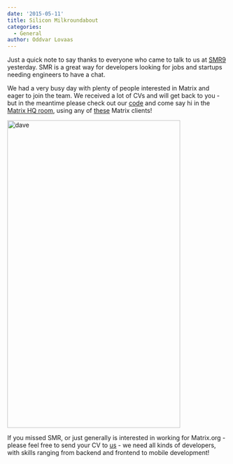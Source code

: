 ```yaml
---
date: '2015-05-11'
title: Silicon Milkroundabout
categories:
  - General
author: Oddvar Lovaas
---
```


Just a quick note to say thanks to everyone who came to talk to us at <a href="https://www.siliconmilkroundabout.com/" title="SMR9">SMR9</a> yesterday. SMR is a great way for developers looking for jobs and startups needing engineers to have a chat.

We had a very busy day with plenty of people interested in Matrix and eager to join the team. We received a lot of CVs and will get back to you - but in the meantime please check out our <a href="https://github.com/matrix-org" title="code">code</a> and come say hi in the <a href="/beta/#/room/#matrix:matrix.org" title="Matrix HQ room">Matrix HQ room</a>, using any of <a href="/blog/try-matrix-now/" title="these">these</a> Matrix clients!

<a href="http://matrix.org/blog/wp-content/uploads/2015/05/dave.png"><img src="http://matrix.org/blog/wp-content/uploads/2015/05/dave.png" alt="dave" width="395" height="702" class="aligncenter size-full wp-image-960" /></a>

If you missed SMR, or just generally is interested in working for Matrix.org - please feel free to send your CV to <a href="mailto:jobs@matrix.org">us</a> - we need all kinds of developers, with skills ranging from backend and frontend to mobile development!
